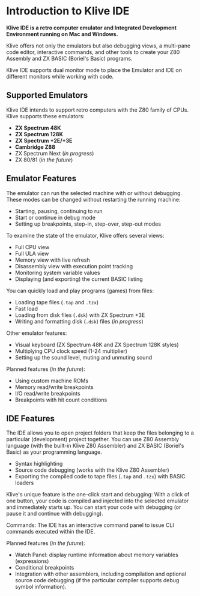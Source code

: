 
# Introduction to Klive IDE

**Klive IDE is a retro computer emulator and Integrated Development Environment running on Mac and Windows.**

Klive offers not only the emulators but also debugging views, a multi-pane code editor, interactive commands, and other tools to create your Z80 Assembly and ZX BASIC (Boriel's Basic) programs.

Klive IDE supports dual monitor mode to place the Emulator and IDE on different monitors while working with code.

<ClickableImage
  src="/images/intro/klive-ide-intro.png"
  alt="Klive IDE Introduction"
/>

## Supported Emulators

Klive IDE intends to support retro computers with the Z80 family of CPUs. Klive supports these emulators:

- **ZX Spectrum 48K**
- **ZX Spectrum 128K**
- **ZX Spectrum +2E/+3E**
- **Cambridge Z88**
- ZX Spectrum Next (*in progress*)
- ZX 80/81 (*in the future*)

## Emulator Features

The emulator can run the selected machine with or without debugging. These modes can be changed without restarting the running machine:

- Starting, pausing, continuing to run
- Start or continue in debug mode
- Setting up breakpoints, step-in, step-over, step-out modes

To examine the state of the emulator, Klive offers several views:

- Full CPU view
- Full ULA view
- Memory view with live refresh
- Disassembly view with execution point tracking
- Monitoring system variable values
- Displaying (and exporting) the current BASIC listing

You can quickly load and play programs (games) from files:

- Loading tape files (`.tap` and `.tzx`)
- Fast load
- Loading from disk files (`.dsk`) with ZX Spectrum +3E
- Writing and formatting disk (`.dsk`) files (*in progress*)

Other emulator features:

- Visual keyboard (ZX Spectrum 48K and ZX Spectrum 128K styles)
- Multiplying CPU clock speed (1-24 multiplier)
- Setting up the sound level, muting and unmuting sound

Planned features (*in the future*):

- Using custom machine ROMs
- Memory read/write breakpoints
- I/O read/write breakpoints
- Breakpoints with hit count conditions

## IDE Features

The IDE allows you to open project folders that keep the files belonging to a particular (development) project together. You can use Z80 Assembly language (with the built-in Klive Z80 Assembler) and ZX BASIC (Boriel's Basic) as your programming language.

- Syntax highlighting
- Source code debugging (works with the Klive Z80 Assembler)
- Exporting the compiled code to tape files (`.tap` and `.tzx`) with BASIC loaders

Klive's unique feature is the one-click start and debugging: With a click of one button, your code is compiled and injected into the selected emulator and immediately starts up. You can start your code with debugging (or pause it and continue with debugging).

Commands: The IDE has an interactive command panel to issue CLI commands executed within the IDE.

Planned features (*in the future*):

- Watch Panel: display runtime information about memory variables (expressions)
- Conditional breakpoints
- Integration with other assemblers, including compilation and optional source code debugging (if the particular compiler supports debug symbol information).

